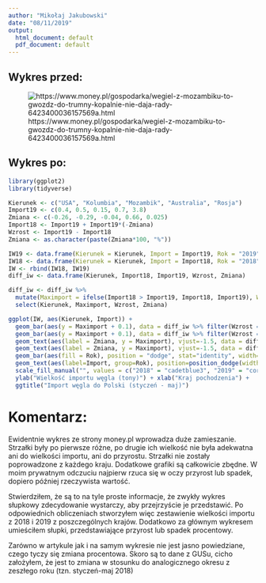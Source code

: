 ```yaml
---
author: "Mikołaj Jakubowski"
date: "08/11/2019"
output:
  html_document: default
  pdf_document: default
---
```


## Wykres przed:
![https://www.money.pl/gospodarka/wegiel-z-mozambiku-to-gwozdz-do-trumny-kopalnie-nie-daja-rady-6423400036157569a.html](./mapa.png)


## Wykres po:

```r
library(ggplot2)
library(tidyverse)

Kierunek <- c("USA", "Kolumbia", "Mozambik", "Australia", "Rosja")
Import19 <- c(0.4, 0.5, 0.15, 0.7, 3.8)
Zmiana <- c(-0.26, -0.29, -0.04, 0.66, 0.025)
Import18 <- Import19 + Import19*(-Zmiana)
Wzrost <- Import19 - Import18
Zmiana <- as.character(paste(Zmiana*100, "%"))

IW19 <- data.frame(Kierunek = Kierunek, Import = Import19, Rok = "2019")
IW18 <- data.frame(Kierunek = Kierunek, Import = Import18, Rok = "2018")
IW <- rbind(IW18, IW19)
diff_iw <- data.frame(Kierunek, Import18, Import19, Wzrost, Zmiana)

diff_iw <- diff_iw %>%
  mutate(Maximport = ifelse(Import18 > Import19, Import18, Import19), Wzrost = Wzrost < 0) %>%
  select(Kierunek, Maximport, Wzrost, Zmiana)

ggplot(IW, aes(Kierunek, Import)) +
  geom_bar(aes(y = Maximport + 0.1), data = diff_iw %>% filter(Wzrost == TRUE), stat = "identity", fill = NA, width = 0.4, colour = "red") +
  geom_bar(aes(y = Maximport + 0.1), data = diff_iw %>% filter(Wzrost == FALSE), stat = "identity", fill = NA, width = 0.4, colour = "green") +
  geom_text(aes(label = Zmiana, y = Maximport), vjust=-1.5, data = diff_iw %>% filter(Wzrost == TRUE), colour = "red") +
  geom_text(aes(label = Zmiana, y = Maximport), vjust=-1.5, data = diff_iw %>% filter(Wzrost == FALSE), colour = "green") +
  geom_bar(aes(fill = Rok), position = "dodge", stat="identity", width=0.8, colour = "grey20") +
  geom_text(aes(label=Import, group=Rok), position=position_dodge(width=0.8), vjust=1.3) +
  scale_fill_manual("", values = c("2018" = "cadetblue3", "2019" = "cornflowerblue")) +
  ylab("Wielkość importu węgla (tony)") + xlab("Kraj pochodzenia") +
  ggtitle("Import węgla do Polski (styczeń - maj)")

```

# Komentarz:

Ewidentnie wykres ze strony money.pl wprowadza duże zamieszanie. Strzałki były po pierwsze różne, po drugie ich wielkość nie była adekwatna ani do wielkości importu, ani do przyrostu. Strzałki nie zostały poprowadzone z każdego kraju. Dodatkowe grafiki są całkowicie zbędne. W moim prywatnym odczuciu najpierw rzuca się w oczy przyrost lub spadek, dopiero później rzeczywista wartość.

Stwierdziłem, że są to na tyle proste informacje, że zwykły wykres słupkowy zdecydowanie wystarczy, aby przejrzyście je przedstawić. Po odpowiednich obliczeniach stworzyłem więc zestawienie wielkości importu z 2018 i 2019 z poszczególnych krajów. Dodatkowo za głównym wykresem umieściłem słupki, przedstawiające przyrost lub spadek procentowy.

Zarówno w artykule jak i na samym wykresie nie jest jasno powiedziane, czego tyczy się zmiana procentowa. Skoro są to dane z GUSu, cicho założyłem, że jest to zmiana w stosunku do analogicznego okresu z zeszłego roku (tzn. styczeń-maj 2018)